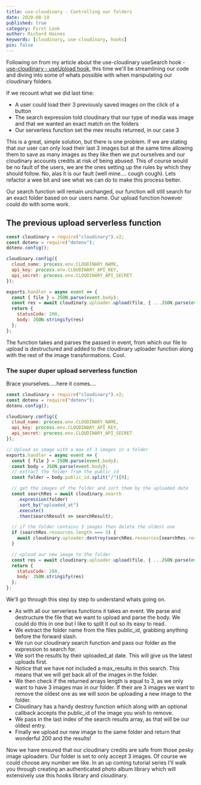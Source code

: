 ```yaml
---
title: use-cloudinary - Controlling our folders
date: 2020-08-19
published: true
category: First Look
author: Richard Haines
keywords: [cloudinary, use-cloudinary, hooks]
pin: false
---
```


Following on from my article about the use-cloudinary useSearch hook - [use-cloudinary - useUpload hook](https://richardhaines.dev/use-cloudinary-hooks-use-search/), this time we'll be streamlining our code and diving into some of whats possible with when manipulating our cloudinary folders.

If we recount what we did last time:

- A user could load their 3 previously saved images on the click of a button
- The search expression told cloudinary that our type of media was image and that we wanted an exact match on the folders
- Our serverless function set the mex results returned, in our case 3

This is a great, simple solution, but there is one problem. If we are stating that our user can only load their last 3 images but at the same time allowing them to save as many images as they like then we put ourselves and our cloudinary accounts credits at risk of being abused. This of course would be no fault of the users, we are the ones setting up the rules by which they should follow. No, alas it is our fault (well mine.... cough cough). Lets refactor a wee bit and see what we can do to make this process better.

Our search function will remain unchanged, our function will still search for an exact folder based on our users name. Our upload function however could do with some work.

## The previous upload serverless function

```js
const cloudinary = require("cloudinary").v2;
const dotenv = require("dotenv");
dotenv.config();

cloudinary.config({
  cloud_name: process.env.CLOUDINARY_NAME,
  api_key: process.env.CLOUDINARY_API_KEY,
  api_secret: process.env.CLOUDINARY_API_SECRET
});

exports.handler = async event => {
  const { file } = JSON.parse(event.body);
  const res = await cloudinary.uploader.upload(file, { ...JSON.parse(event.body) });
  return {
    statusCode: 200,
    body: JSON.stringify(res)
  };
};
```

The function takes and parses the passed in event, from which our file to upload is destructured and added to the cloudinary uploader function along with the rest of the image transformations. Cool.

### The super duper upload serverless function

Brace yourselves.....here it comes....

```js
const cloudinary = require("cloudinary").v2;
const dotenv = require("dotenv");
dotenv.config();

cloudinary.config({
  cloud_name: process.env.CLOUDINARY_NAME,
  api_key: process.env.CLOUDINARY_API_KEY,
  api_secret: process.env.CLOUDINARY_API_SECRET
});

// Upload an image with a max of 3 images in a folder
exports.handler = async event => {
  const { file } = JSON.parse(event.body);
  const body = JSON.parse(event.body);
  // extract the folder from the public_id
  const folder = body.public_id.split("/")[0];

  // get the images of the folder and sort them by the uploaded date
  const searchRes = await cloudinary.search
    .expression(folder)
    .sort_by("uploaded_at")
    .execute()
    .then(searchResult => searchResult);

  // if the folder contains 3 images then delete the oldest one
  if (searchRes.resources.length === 3) {
    await cloudinary.uploader.destroy(searchRes.resources[searchRes.resources.length - 1].public_id);
  }

  // upload our new image to the folder
  const res = await cloudinary.uploader.upload(file, { ...JSON.parse(event.body) });
  return {
    statusCode: 200,
    body: JSON.stringify(res)
  };
};
```

We'll go through this step by step to understand whats going on.

- As with all our serverless functions it takes an event. We parse and destructure the file that we want to upload and parse the body. We could do this in one but I like to split it out so its easy to read.
- We extract the folder name from the files public_id, grabbing anything before the forward slash.
- We run our cloudinary search function and pass our folder as the expression to search for.
- We sort the results by their uploaded_at date. This will give us the latest uploads first.
- Notice that we have not included a max_results in this search. This means that we will get back all of the images in the folder.
- We then check if the returned arrays length is equal to 3, as we only want to have 3 images max in our folder. If their are 3 images we want to remove the oldest one as we will soon be uploading a new image to the folder.
- Cloudinary has a handy destroy function which along with an optional callback accepts the public_id of the image you wish to remove.
- We pass in the last index of the search results array, as that will be our oldest entry.
- Finally we upload our new image to the same folder and return that wonderful 200 and the results!

Now we have ensured that our cloudinary credits are safe from those pesky image uploaders. Our folder is set to only accept 3 images. Of course we could choose any number we like. In an up coming tutorial series I'll walk you through creating an authenticated photo album library which will extensively use this hooks library and cloudinary.
